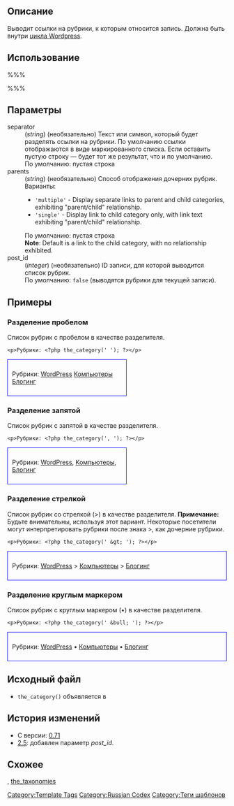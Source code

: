 {{Languages|
{{en|Template Tags/the_category}}
{{ru|Теги шаблонов/the_category}}
{{ja|テンプレートタグ/the_category}}
}}
{{ru:Stub}}

== Описание ==

Выводит ссылки на рубрики, к которым относится запись. Должна быть внутри [[Цикл_WordPress|цикла Wordpress]].

== Использование ==

%%% <?php the_category( $separator, $parents, $post_id ); ?> %%%

== Параметры ==

; separator 
: (''string'') (необязательно) Текст или символ, который будет разделять ссылки на рубрики. По умолчанию ссылки отображаются в виде маркированного списка. Если оставить пустую строку — будет тот же результат, что и по умолчанию.
: По умолчанию: пустая строка
; parents 
: (''string'') (необязательно) Способ отображения дочерних рубрик. Варианты:
:* <tt>'multiple'</tt> - Display separate links to parent and child categories, exhibiting "parent/child" relationship.
:* <tt>'single'</tt> - Display link to child category only, with link text exhibiting "parent/child" relationship.
: По умолчанию: пустая строка
: '''Note''': Default is a link to the child category, with no relationship exhibited. 
; post_id
: (''integer'') (необязательно) ID записи, для которой выводится список рубрик.
: По умолчанию: <code>false</code> (выводятся рубрики для текущей записи).

== Примеры ==

===Разделение пробелом===

Список рубрик с пробелом в качестве разделителя.

<pre><p>Рубрики: <?php the_category(' '); ?></p></pre>

<div style="border:1px solid blue; width:50%; padding:10px">Рубрики: [[#Примеры|WordPress]] [[#Примеры|Компьютеры]] [[#Примеры|Блогинг]]</div>


===Разделение запятой===

Список рубрик с запятой в качестве разделителя.

 &lt;p&gt;Рубрики: <?php the_category(', '); ?>&lt;/p&gt;

<div style="border:1px solid blue; width:50%; padding:10px">Рубрики: [[#Примеры|WordPress]], [[#Примеры|Компьютеры]], [[#Примеры|Блогинг]]</div>


===Разделение стрелкой===

Список рубрик со стрелкой (&gt;) в качестве разделителя.
'''Примечание:''' Будьте внимательны, используя этот вариант. Некоторые посетители могут интерпретировать рубрики после знака &gt;, как дочерние рубрики.

 &lt;p&gt;Рубрики: <?php the_category(' &amp;gt; '); ?>&lt;/p&gt;

<div style="padding: 10px; border:solid 1px blue">Рубрики: [[#Примеры|WordPress]] > [[#Примеры|Компьютеры]] > [[#Примеры|Блогинг]]</div>


===Разделение круглым маркером===

Список рубрик с круглым маркером (&bull;) в качестве разделителя.

 &lt;p&gt;Рубрики: <?php the_category(' &amp;bull; '); ?>&lt;/p&gt;

<div style="padding: 10px; border:solid 1px blue">Рубрики: [[#Примеры|WordPress]] &bull; [[#Примеры|Компьютеры]] &bull; [[#Примеры|Блогинг]]</div>


== Исходный файл ==
* <tt>the_category()</tt> объявляется в {{Trac|wp-includes/category-template.php}}

== История изменений ==
* С версии: [[Version 0.71|0.71]]
* [[Version 2.5|2.5]]: добавлен параметр ''post_id''.

== Схожее ==

{{Category Tags}}, [[Function_Reference/the_taxonomies|the_taxonomies]]

{{Tag Footer}}

[[Category:Template Tags]]
[[Category:Russian Codex]]
[[Category:Теги шаблонов]]